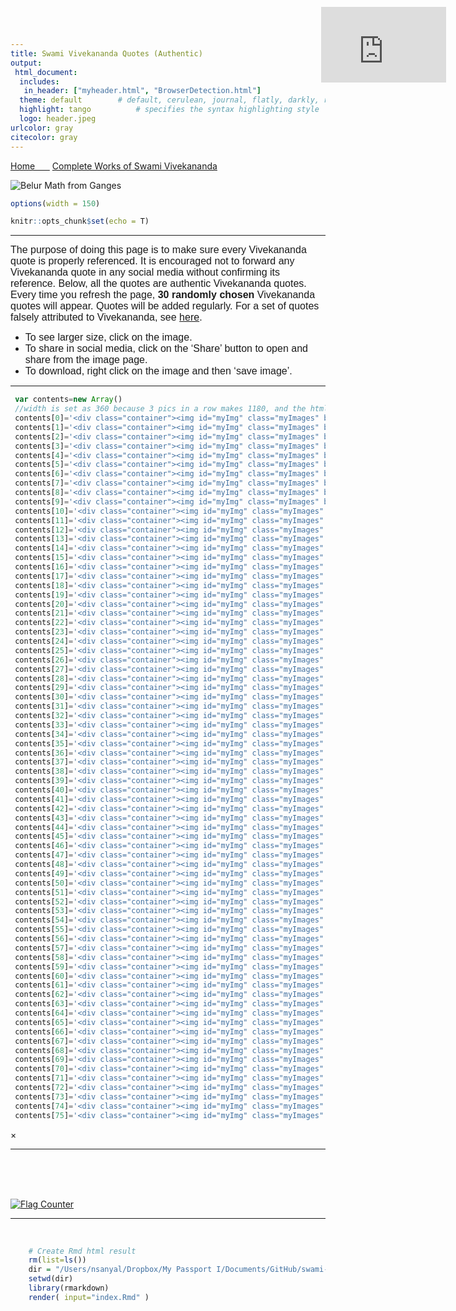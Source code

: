 ```yaml
---
title: Swami Vivekananda Quotes (Authentic)
output:
 html_document:
  includes:
   in_header: ["myheader.html", "BrowserDetection.html"]  
  theme: default  		# default, cerulean, journal, flatly, darkly, readable, spacelab, united, cosmo, lumen, paper, sandstone, simplex, and yeti
  highlight: tango  		# specifies the syntax highlighting style
  logo: header.jpeg
urlcolor: gray
citecolor: gray
---
```


<div class="navbar">
  <a href="index.html">Home&nbsp;&nbsp;&nbsp;&nbsp;&nbsp;&nbsp;</a>
  <a href="http://www.ramakrishnavivekananda.info/vivekananda/complete_works.htm" target="_blank">Complete Works of Swami Vivekananda</a>
</div>


<div id="header">
<img src="header.png" title="Belur Math from Ganges" />
</div> 


<!-- ### For google site verification. Don't delete this to keep google indexing. ### -->
<head>
<meta name="google-site-verification" content="FGoFsQAYjE2ald5KjM10Ms8FZY1YAtnXKamBSF3aOQY" />
</head>


<style type="text/css"> /* This sets the overall width of the HTML page */
 .main-container {
   max-width: 1100px;
   margin-left: auto;
   margin-right: auto;
 };
 p {line-height: 4em;}
</style>



```r
options(width = 150)
```

```r
knitr::opts_chunk$set(echo = T)
```

<!-- ##### JavaScript SDK for enabling Facebook Comments Plugin #### -->
<div id="fb-root"></div>    
<script async defer crossorigin="anonymous" src="https://connect.facebook.net/en_US/sdk.js#xfbml=1&version=v9.0" nonce="aBTZOgEr">
</script>
<!-- ################ -->

<hr> 

<!-- ################ Introduction text ################-->
<font size=3 face="Arial">
The purpose of doing this page is to make sure every Vivekananda quote is properly referenced. It is encouraged not to forward any Vivekananda quote in any social media without confirming its reference. Below, all the quotes are authentic Vivekananda quotes. Every time you refresh the page, <b>30 randomly chosen</b> Vivekananda quotes will appear. Quotes will be added regularly. For a set of quotes falsely attributed to Vivekananda, see [here](https://onudhyan.blogspot.com/2020/06/quotes-falsely-attributed-to-swami.html){target="\_blank"}.

  - To see larger size, click on the image.
  - To share in social media, click on the 'Share' button to open and share from the image page.
  - To download, right click on the image and then 'save image'. 
</font>
<!-- ################ -->


<!-- ################ Facebook iframe ################ -->
<iframe position="absolute" align="right" src="https://www.facebook.com/plugins/page.php?href=https%3A%2F%2Fwww.facebook.com%2FSwami-Vivekananda-Quotes-Authentic-104968054944575&tabs=timeline&width=240&height=70&small_header=false&adapt_container_width=true&hide_cover=false&show_facepile=true&appId" width="200" height="121" style="border:none;overflow:hidden;position:absolute; top: 11px; right: 35px;" scrolling="yes" frameborder="0" allowfullscreen="true" allow="autoplay; clipboard-write; encrypted-media; picture-in-picture; web-share"></iframe>
<!-- ################ -->

<hr>





<!-- ################ Javascript to randomly organize pics ################ --> 
<!-- http://www.javascriptkit.com/javatutors/randomorder.shtml -->
```js
 var contents=new Array()
 //width is set as 360 because 3 pics in a row makes 1180, and the html page width is set as 1200.
 contents[0]='<div class="container"><img id="myImg" class="myImages" border="1" src="P001.jpeg" style="width:325px;max-width:400px"><a target="_blank" href="P001.html"><button class="btn">Share</button><button class="btn2">Karma in its Effect on Character</button></a></div>'
 contents[1]='<div class="container"><img id="myImg" class="myImages" border="1" src="P002.jpeg" style="width:325px;max-width:400px"><a target="_blank" href="P002.html"><button class="btn">Share</button><button class="btn2">Karma in its Effect on Character</button></a></div>'
 contents[2]='<div class="container"><img id="myImg" class="myImages" border="1" src="P003.jpeg" style="width:325px;max-width:400px"><a target="_blank" href="P003.html"><button class="btn">Share</button><button class="btn2">Karma in its Effect on Character</button></a></div>'
 contents[3]='<div class="container"><img id="myImg" class="myImages" border="1" src="P004.jpeg" style="width:325px;max-width:400px"><a target="_blank" href="P004.html"><button class="btn">Share</button><button class="btn2">Karma in its Effect on Character</button></a></div>'
 contents[4]='<div class="container"><img id="myImg" class="myImages" border="1" src="P005.jpeg" style="width:325px;max-width:400px"><a target="_blank" href="P005.html"><button class="btn">Share</button><button class="btn2">Karma in its Effect on Character</button></a></div>'
 contents[5]='<div class="container"><img id="myImg" class="myImages" border="1" src="P006.jpeg" style="width:325px;max-width:400px"><a target="_blank" href="P006.html"><button class="btn">Share</button><button class="btn2">Karma in its Effect on Character</button></a></div>'
 contents[6]='<div class="container"><img id="myImg" class="myImages" border="1" src="P007.jpeg" style="width:325px;max-width:400px"><a target="_blank" href="P007.html"><button class="btn">Share</button><button class="btn2">Karma in its Effect on Character</button></a></div>'
 contents[7]='<div class="container"><img id="myImg" class="myImages" border="1" src="P008.jpeg" style="width:325px;max-width:400px"><a target="_blank" href="P008.html"><button class="btn">Share</button><button class="btn2">Karma in its Effect on Character</button></a></div>'
 contents[8]='<div class="container"><img id="myImg" class="myImages" border="1" src="P009.jpeg" style="width:325px;max-width:400px"><a target="_blank" href="P009.html"><button class="btn">Share</button><button class="btn2">Karma in its Effect on Character</button></a></div>'
 contents[9]='<div class="container"><img id="myImg" class="myImages" border="1" src="P010.jpeg" style="width:325px;max-width:400px"><a target="_blank" href="P010.html"><button class="btn">Share</button><button class="btn2">Karma in its Effect on Character</button></a></div>'
 contents[10]='<div class="container"><img id="myImg" class="myImages" border="1" src="P011.jpeg" style="width:325px;max-width:400px"><a target="_blank" href="P011.html"><button class="btn">Share</button><button class="btn2">Karma in its Effect on Character</button></a></div>'
 contents[11]='<div class="container"><img id="myImg" class="myImages" border="1" src="P012.jpeg" style="width:325px;max-width:400px"><a target="_blank" href="P012.html"><button class="btn">Share</button><button class="btn2">Karma in its Effect on Character</button></a></div>'
 contents[12]='<div class="container"><img id="myImg" class="myImages" border="1" src="P013.jpeg" style="width:325px;max-width:400px"><a target="_blank" href="P013.html"><button class="btn">Share</button><button class="btn2">Karma in its Effect on Character</button></a></div>'
 contents[13]='<div class="container"><img id="myImg" class="myImages" border="1" src="P014.jpeg" style="width:325px;max-width:400px"><a target="_blank" href="P014.html"><button class="btn">Share</button><button class="btn2">Introductory, Raja-Yoga</button></a></div>'
 contents[14]='<div class="container"><img id="myImg" class="myImages" border="1" src="P015.jpeg" style="width:325px;max-width:400px"><a target="_blank" href="P015.html"><button class="btn">Share</button><button class="btn2">Introductory, Raja-Yoga</button></a></div>'
 contents[15]='<div class="container"><img id="myImg" class="myImages" border="1" src="P016.jpeg" style="width:325px;max-width:400px"><a target="_blank" href="P016.html"><button class="btn">Share</button><button class="btn2">Introductory, Raja-Yoga</button></a></div>'
 contents[16]='<div class="container"><img id="myImg" class="myImages" border="1" src="P017.jpeg" style="width:325px;max-width:400px"><a target="_blank" href="P017.html"><button class="btn">Share</button><button class="btn2">Introductory, Raja-Yoga</button></a></div>'
 contents[17]='<div class="container"><img id="myImg" class="myImages" border="1" src="P018.jpeg" style="width:325px;max-width:400px"><a target="_blank" href="P018.html"><button class="btn">Share</button><button class="btn2">Introductory, Raja-Yoga</button></a></div>'
 contents[18]='<div class="container"><img id="myImg" class="myImages" border="1" src="P019.jpeg" style="width:325px;max-width:400px"><a target="_blank" href="P019.html"><button class="btn">Share</button><button class="btn2">Introductory, Raja-Yoga</button></a></div>'
 contents[19]='<div class="container"><img id="myImg" class="myImages" border="1" src="P020.jpeg" style="width:325px;max-width:400px"><a target="_blank" href="P020.html"><button class="btn">Share</button><button class="btn2">Introductory, Raja-Yoga</button></a></div>'
 contents[20]='<div class="container"><img id="myImg" class="myImages" border="1" src="P021.jpeg" style="width:325px;max-width:400px"><a target="_blank" href="P021.html"><button class="btn">Share</button><button class="btn2">Introductory, Raja-Yoga</button></a></div>'
 contents[21]='<div class="container"><img id="myImg" class="myImages" border="1" src="P022.jpeg" style="width:325px;max-width:400px"><a target="_blank" href="P022.html"><button class="btn">Share</button><button class="btn2">Introductory, Raja-Yoga</button></a></div>'
 contents[22]='<div class="container"><img id="myImg" class="myImages" border="1" src="P023.jpeg" style="width:325px;max-width:400px"><a target="_blank" href="P023.html"><button class="btn">Share</button><button class="btn2">Introductory, Raja-Yoga</button></a></div>'
 contents[23]='<div class="container"><img id="myImg" class="myImages" border="1" src="P024.jpeg" style="width:325px;max-width:400px"><a target="_blank" href="P024.html"><button class="btn">Share</button><button class="btn2">The First Steps, Raja-Yoga</button></a></div>'
 contents[24]='<div class="container"><img id="myImg" class="myImages" border="1" src="P025.jpeg" style="width:325px;max-width:400px"><a target="_blank" href="P025.html"><button class="btn">Share</button><button class="btn2">The First Steps, Raja-Yoga</button></a></div>'
 contents[25]='<div class="container"><img id="myImg" class="myImages" border="1" src="P026.jpeg" style="width:325px;max-width:400px"><a target="_blank" href="P026.html"><button class="btn">Share</button><button class="btn2">The First Steps, Raja-Yoga</button></a></div>'
 contents[26]='<div class="container"><img id="myImg" class="myImages" border="1" src="P027.jpeg" style="width:325px;max-width:400px"><a target="_blank" href="P027.html"><button class="btn">Share</button><button class="btn2">The First Steps, Raja-Yoga</button></a></div>'
 contents[27]='<div class="container"><img id="myImg" class="myImages" border="1" src="P028.jpeg" style="width:325px;max-width:400px"><a target="_blank" href="P028.html"><button class="btn">Share</button><button class="btn2">The First Steps, Raja-Yoga</button></a></div>'
 contents[28]='<div class="container"><img id="myImg" class="myImages" border="1" src="P029.jpeg" style="width:325px;max-width:400px"><a target="_blank" href="P029.html"><button class="btn">Share</button><button class="btn2">Work and Its Secret</button></a></div>'
 contents[29]='<div class="container"><img id="myImg" class="myImages" border="1" src="P030.jpeg" style="width:325px;max-width:400px"><a target="_blank" href="P030.html"><button class="btn">Share</button><button class="btn2">Work and Its Secret</button></a></div>'
 contents[30]='<div class="container"><img id="myImg" class="myImages" border="1" src="P031.jpeg" style="width:325px;max-width:400px"><a target="_blank" href="P031.html"><button class="btn">Share</button><button class="btn2">Work and Its Secret</button></a></div>'
 contents[31]='<div class="container"><img id="myImg" class="myImages" border="1" src="P032.jpeg" style="width:325px;max-width:400px"><a target="_blank" href="P032.html"><button class="btn">Share</button><button class="btn2">Work and Its Secret</button></a></div>'
 contents[32]='<div class="container"><img id="myImg" class="myImages" border="1" src="P033.jpeg" style="width:325px;max-width:400px"><a target="_blank" href="P033.html"><button class="btn">Share</button><button class="btn2">Work and Its Secret</button></a></div>'
 contents[33]='<div class="container"><img id="myImg" class="myImages" border="1" src="P034.jpeg" style="width:325px;max-width:400px"><a target="_blank" href="P034.html"><button class="btn">Share</button><button class="btn2">Work and Its Secret</button></a></div>'
 contents[34]='<div class="container"><img id="myImg" class="myImages" border="1" src="P035.jpeg" style="width:325px;max-width:400px"><a target="_blank" href="P035.html"><button class="btn">Share</button><button class="btn2">Work and Its Secret</button></a></div>'
 contents[35]='<div class="container"><img id="myImg" class="myImages" border="1" src="P036.jpeg" style="width:325px;max-width:400px"><a target="_blank" href="P036.html"><button class="btn">Share</button><button class="btn2">Work and Its Secret</button></a></div>'
 contents[36]='<div class="container"><img id="myImg" class="myImages" border="1" src="P037.jpeg" style="width:325px;max-width:400px"><a target="_blank" href="P037.html"><button class="btn">Share</button><button class="btn2">Work and Its Secret</button></a></div>'
 contents[37]='<div class="container"><img id="myImg" class="myImages" border="1" src="P038.jpeg" style="width:325px;max-width:400px"><a target="_blank" href="P038.html"><button class="btn">Share</button><button class="btn2">Work and Its Secret</button></a></div>'
 contents[38]='<div class="container"><img id="myImg" class="myImages" border="1" src="P039.jpeg" style="width:325px;max-width:400px"><a target="_blank" href="P039.html"><button class="btn">Share</button><button class="btn2">Work and Its Secret</button></a></div>'
 contents[39]='<div class="container"><img id="myImg" class="myImages" border="1" src="P040.jpeg" style="width:325px;max-width:400px"><a target="_blank" href="P040.html"><button class="btn">Share</button><button class="btn2">Work and Its Secret</button></a></div>'
 contents[40]='<div class="container"><img id="myImg" class="myImages" border="1" src="P041.jpeg" style="width:325px;max-width:400px"><a target="_blank" href="P041.html"><button class="btn">Share</button><button class="btn2">The Powers of the Mind</button></a></div>'
 contents[41]='<div class="container"><img id="myImg" class="myImages" border="1" src="P042.jpeg" style="width:325px;max-width:400px"><a target="_blank" href="P042.html"><button class="btn">Share</button><button class="btn2">The Powers of the Mind</button></a></div>'
 contents[42]='<div class="container"><img id="myImg" class="myImages" border="1" src="P043.jpeg" style="width:325px;max-width:400px"><a target="_blank" href="P043.html"><button class="btn">Share</button><button class="btn2">The Powers of the Mind</button></a></div>'
 contents[43]='<div class="container"><img id="myImg" class="myImages" border="1" src="P044.jpeg" style="width:325px;max-width:400px"><a target="_blank" href="P044.html"><button class="btn">Share</button><button class="btn2">The Powers of the Mind</button></a></div>'
 contents[44]='<div class="container"><img id="myImg" class="myImages" border="1" src="P045.jpeg" style="width:325px;max-width:400px"><a target="_blank" href="P045.html"><button class="btn">Share</button><button class="btn2">The Powers of the Mind</button></a></div>'
 contents[45]='<div class="container"><img id="myImg" class="myImages" border="1" src="P046.jpeg" style="width:325px;max-width:400px"><a target="_blank" href="P046.html"><button class="btn">Share</button><button class="btn2">The Powers of the Mind</button></a></div>'
 contents[46]='<div class="container"><img id="myImg" class="myImages" border="1" src="P047.jpeg" style="width:325px;max-width:400px"><a target="_blank" href="P047.html"><button class="btn">Share</button><button class="btn2">The Powers of the Mind</button></a></div>'
 contents[47]='<div class="container"><img id="myImg" class="myImages" border="1" src="P048.jpeg" style="width:325px;max-width:400px"><a target="_blank" href="P048.html"><button class="btn">Share</button><button class="btn2">The Powers of the Mind</button></a></div>'
 contents[48]='<div class="container"><img id="myImg" class="myImages" border="1" src="P049.jpeg" style="width:325px;max-width:400px"><a target="_blank" href="P049.html"><button class="btn">Share</button><button class="btn2">The Powers of the Mind</button></a></div>'
 contents[49]='<div class="container"><img id="myImg" class="myImages" border="1" src="P050.jpeg" style="width:325px;max-width:400px"><a target="_blank" href="P050.html"><button class="btn">Share</button><button class="btn2">Hints on Practical Spirituality</button></a></div>'
 contents[50]='<div class="container"><img id="myImg" class="myImages" border="1" src="P051.jpeg" style="width:325px;max-width:400px"><a target="_blank" href="P051.html"><button class="btn">Share</button><button class="btn2">Hints on Practical Spirituality</button></a></div>'
 contents[51]='<div class="container"><img id="myImg" class="myImages" border="1" src="P052.jpeg" style="width:325px;max-width:400px"><a target="_blank" href="P052.html"><button class="btn">Share</button><button class="btn2">Hints on Practical Spirituality</button></a></div>'
 contents[52]='<div class="container"><img id="myImg" class="myImages" border="1" src="P053.jpeg" style="width:325px;max-width:400px"><a target="_blank" href="P053.html"><button class="btn">Share</button><button class="btn2">Hints on Practical Spirituality</button></a></div>'
 contents[53]='<div class="container"><img id="myImg" class="myImages" border="1" src="P054.jpeg" style="width:325px;max-width:400px"><a target="_blank" href="P054.html"><button class="btn">Share</button><button class="btn2">Hints on Practical Spirituality</button></a></div>'
 contents[54]='<div class="container"><img id="myImg" class="myImages" border="1" src="P055.jpeg" style="width:325px;max-width:400px"><a target="_blank" href="P055.html"><button class="btn">Share</button><button class="btn2">Hints on Practical Spirituality</button></a></div>'
 contents[55]='<div class="container"><img id="myImg" class="myImages" border="1" src="P056.jpeg" style="width:325px;max-width:400px"><a target="_blank" href="P056.html"><button class="btn">Share</button><button class="btn2">Hints on Practical Spirituality</button></a></div>'
 contents[56]='<div class="container"><img id="myImg" class="myImages" border="1" src="P057.jpeg" style="width:325px;max-width:400px"><a target="_blank" href="P057.html"><button class="btn">Share</button><button class="btn2">Hints on Practical Spirituality</button></a></div>'
 contents[57]='<div class="container"><img id="myImg" class="myImages" border="1" src="P058.jpeg" style="width:325px;max-width:400px"><a target="_blank" href="P058.html"><button class="btn">Share</button><button class="btn2">Hints on Practical Spirituality</button></a></div>'
 contents[58]='<div class="container"><img id="myImg" class="myImages" border="1" src="P059.jpeg" style="width:325px;max-width:400px"><a target="_blank" href="P059.html"><button class="btn">Share</button><button class="btn2">Hints on Practical Spirituality</button></a></div>'
 contents[59]='<div class="container"><img id="myImg" class="myImages" border="1" src="P060.jpeg" style="width:325px;max-width:400px"><a target="_blank" href="P060.html"><button class="btn">Share</button><button class="btn2">Hints on Practical Spirituality</button></a></div>'
 contents[60]='<div class="container"><img id="myImg" class="myImages" border="1" src="P061.jpeg" style="width:325px;max-width:400px"><a target="_blank" href="P061.html"><button class="btn">Share</button><button class="btn2">Hints on Practical Spirituality</button></a></div>'
 contents[61]='<div class="container"><img id="myImg" class="myImages" border="1" src="P062.jpeg" style="width:325px;max-width:400px"><a target="_blank" href="P062.html"><button class="btn">Share</button><button class="btn2">Concentration</button></a></div>'
 contents[62]='<div class="container"><img id="myImg" class="myImages" border="1" src="P063.jpeg" style="width:325px;max-width:400px"><a target="_blank" href="P063.html"><button class="btn">Share</button><button class="btn2">Concentration</button></a></div>'
 contents[63]='<div class="container"><img id="myImg" class="myImages" border="1" src="P064.jpeg" style="width:325px;max-width:400px"><a target="_blank" href="P064.html"><button class="btn">Share</button><button class="btn2">Concentration</button></a></div>'
 contents[64]='<div class="container"><img id="myImg" class="myImages" border="1" src="P065.jpeg" style="width:325px;max-width:400px"><a target="_blank" href="P065.html"><button class="btn">Share</button><button class="btn2">Concentration</button></a></div>'
 contents[65]='<div class="container"><img id="myImg" class="myImages" border="1" src="P066.jpeg" style="width:325px;max-width:400px"><a target="_blank" href="P066.html"><button class="btn">Share</button><button class="btn2">Concentration</button></a></div>'
 contents[66]='<div class="container"><img id="myImg" class="myImages" border="1" src="P067.jpeg" style="width:325px;max-width:400px"><a target="_blank" href="P067.html"><button class="btn">Share</button><button class="btn2">Concentration</button></a></div>'
 contents[67]='<div class="container"><img id="myImg" class="myImages" border="1" src="P068.jpeg" style="width:325px;max-width:400px"><a target="_blank" href="P068.html"><button class="btn">Share</button><button class="btn2">Each Is Great in His Own Place</button></a></div>'
 contents[68]='<div class="container"><img id="myImg" class="myImages" border="1" src="P069.jpeg" style="width:325px;max-width:400px"><a target="_blank" href="P069.html"><button class="btn">Share</button><button class="btn2">Each Is Great in His Own Place</button></a></div>'
 contents[69]='<div class="container"><img id="myImg" class="myImages" border="1" src="P070.jpeg" style="width:325px;max-width:400px"><a target="_blank" href="P070.html"><button class="btn">Share</button><button class="btn2">Each Is Great in His Own Place</button></a></div>'
 contents[70]='<div class="container"><img id="myImg" class="myImages" border="1" src="P071.jpeg" style="width:325px;max-width:400px"><a target="_blank" href="P071.html"><button class="btn">Share</button><button class="btn2">Each Is Great in His Own Place</button></a></div>'
 contents[71]='<div class="container"><img id="myImg" class="myImages" border="1" src="P072.jpeg" style="width:325px;max-width:400px"><a target="_blank" href="P072.html"><button class="btn">Share</button><button class="btn2">Each Is Great in His Own Place</button></a></div>'
 contents[72]='<div class="container"><img id="myImg" class="myImages" border="1" src="P073.jpeg" style="width:325px;max-width:400px"><a target="_blank" href="P073.html"><button class="btn">Share</button><button class="btn2">Each Is Great in His Own Place</button></a></div>'
 contents[73]='<div class="container"><img id="myImg" class="myImages" border="1" src="P074.jpeg" style="width:325px;max-width:400px"><a target="_blank" href="P074.html"><button class="btn">Share</button><button class="btn2">Each Is Great in His Own Place</button></a></div>'
 contents[74]='<div class="container"><img id="myImg" class="myImages" border="1" src="P075.jpeg" style="width:325px;max-width:400px"><a target="_blank" href="P075.html"><button class="btn">Share</button><button class="btn2">Each Is Great in His Own Place</button></a></div>'
 contents[75]='<div class="container"><img id="myImg" class="myImages" border="1" src="P076.jpeg" style="width:325px;max-width:400px"><a target="_blank" href="P076.html"><button class="btn">Share</button><button class="btn2">Each Is Great in His Own Place</button></a></div>'
``` 

<script>
 var i=0
 //variable used to contain controlled random number 
 var random
 var spacing="<br>"
 //while all of array elements haven't been cycled thru
 while (i<30){
     //generate random num between 0 and arraylength-1
     random=Math.floor(Math.random()*contents.length)  
     //if element hasn't been marked as "selected"
     if (contents[random]!="selected"){
         document.write(contents[random])
         //mark element as selected
         contents[random]="selected"
         i++
     }
 }
</script>
<!-- ################ -->

<!-- ################ Javascript to pop-up image onclick in modal ################ --> 
<!-- https://www.w3schools.com/howto/howto_css_modal_images.asp -->
<!-- The Modal -->
<div id="myModal" class="modal">
  <span class="close">&times;</span>  <!-- The Close Button -->
  <img class="modal-content" id="img01">  <!-- Modal Content (The Image) -->
  <div id="caption"></div>  <!-- Modal Caption (Image Text) -->
</div>

<script>
 // Get the modal
 var modal = document.getElementById("myModal"); 

 // Get the image and insert it inside the modal - use its "alt" text as a caption
 var images = document.getElementsByClassName('myImages');
 var modalImg = document.getElementById("img01");
 var captionText = document.getElementById("caption");
 for (var i = 0; i < images.length; i++) {
  var img = images[i];
  img.onclick = function(){
    modal.style.display = "block";
    modalImg.src = this.src;
    captionText.innerHTML = this.alt;
  }
 } 

 // Get the <span> element that closes the modal
 var span = document.getElementsByClassName("close")[0]; 

 // When the user clicks on <span> (x), close the modal
 span.onclick = function() { 
   modal.style.display = "none";
 }
</script>
<!-- ################ -->







<!-- <div class="container">
<a target="_blank" OnClick="window.open(this.href,'targetWindow','toolbar=no,location=0,status=no,menubar=no,scrollbars=yes,resizable=yes,width=700,height=700,top=0,left=300'); return false;" href="P001.html">
  <img id="myImg" class="myImages" border="1" src="P001.jpeg" style="width:325px;max-width:400px" />
  <button class="btn">Share</button>
</a>
</div> -->




<!-- ####### Facebook and pinterest share buttons at topleft of every image ######-->
<!-- Will not work in laptop. Will work in web. -->

<!-- <script>
var a2a_config = a2a_config || {};
a2a_config.overlays = a2a_config.overlays || [];
a2a_config.overlays.push({});
</script>

<script async src="https://static.addtoany.com/menu/page.js"></script>
 -->




















<hr>


<!-- ################ Facebook comments plugin ############## -->

<div align="center" class="fb-comments" data-href="https://swami-vivekananda-quotes-authentic.github.io" data-width="1000" data-numposts="10"></div>

<br><br><br>


<!-- ################ Visit counter ############## -->

<div align="center">
<a href="https://info.flagcounter.com/Wwks"><img src="https://s01.flagcounter.com/map/Wwks/size_s/txt_000000/border_CCCCCC/pageviews_0/viewers_0/flags_0/" alt="Flag Counter" border="0"></a>
</div>

<hr><br>


```r
	# Create Rmd html result
	rm(list=ls())
	dir = "/Users/nsanyal/Dropbox/My Passport I/Documents/GitHub/swami-vivekananda-quotes-authentic.github.io"
	setwd(dir)
	library(rmarkdown)
	render( input="index.Rmd" )
```







